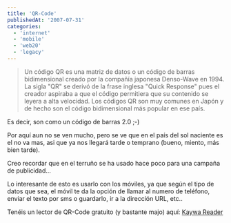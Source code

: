```yaml
---
title: 'QR-Code'
publishedAt: '2007-07-31'
categories:
  - 'internet'
  - 'mobile'
  - 'web20'
  - 'legacy'
---
```


> Un código QR es una matriz de datos o un código de barras bidimensional creado por la compañía japonesa Denso-Wave en 1994. La sigla "QR" se derivó de la frase inglesa "Quick Response" pues el creador aspiraba a que el código permitiera que su contenido se leyera a alta velocidad. Los códigos QR son muy comunes en Japón y de hecho son el código bidimensional más popular en ese país.

Es decir, son como un código de barras 2.0 ;-)

Por aquí aun no se ven mucho, pero se ve que en el país del sol naciente es el no va mas, asi que ya nos llegará tarde o temprano (bueno, miento, más bien tarde).

Creo recordar que en el terruño se ha usado hace poco para una campaña de publicidad...

Lo interesante de esto es usarlo con los móviles, ya que según el tipo de datos que sea, el móvil te da la opción de llamar al numero de teléfono, enviar el texto por sms o guardarlo, ir a la dirección URL, etc..

Tenéis un lector de QR-Code gratuito (y bastante majo) aquí: [Kaywa Reader](http://reader.kaywa.com/)
